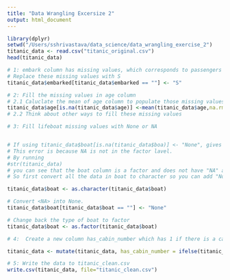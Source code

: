 ```yaml
---
title: "Data Wrangling Excersize 2"
output: html_document
---
```


```r
library(dplyr)
setwd("/Users/sshrivastava/data_science/data_wrangling_exercise_2")
titanic_data <- read.csv("titanic_original.csv")
head(titanic_data)

# 1: embark column has missing values, which corresponds to passengers from Southampton. 
# Replace these missing values with S
titanic_data$embarked[titanic_data$embarked == ""] <- "S"

# 2: Fill the missing values in age column
# 2.1 Caluclate the mean of age column to populate those missing values
titanic_data$age[is.na(titanic_data$age)] <-mean(titanic_data$age,na.rm = TRUE)
# 2.2 Think about other ways to fill these missing values

# 3: Fill lifeboat missing values with None or NA


# If using titanic_data$boat[is.na(titanic_data$boa)] <- "None", gives the error "invalid factor level, NA generated"
# This error is because NA is not in the factor lavel. 
# By running
#str(titanic_data)
# you can see that the boat column is a factor and does not have "NA" as defined level.
# So first convert all the data in boat to character so you can add "None" as string.

titanic_data$boat <- as.character(titanic_data$boat)

# Convert <NA> into None.
titanic_data$boat[titanic_data$boat == ""] <- "None"

# Change back the type of boat to factor
titanic_data$boat <- as.factor(titanic_data$boat)

# 4:  Create a new column has_cabin_number which has 1 if there is a cabin number, and 0 otherwise.

titanic_data <- mutate(titanic_data, has_cabin_number = ifelse(titanic_data$cabin== "", 0, 1))

# 5: Write the data to titanic_clean.csv
write.csv(titanic_data, file="titanic_clean.csv")
```